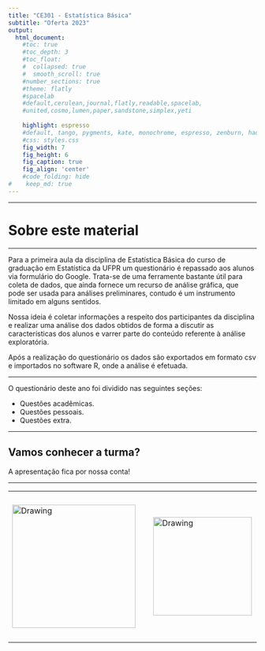 ```yaml
---
title: "CE301 - Estatística Básica"
subtitle: "Oferta 2023"
output:
  html_document:                    
    #toc: true                       
    #toc_depth: 3                    
    #toc_float:                      
    #  collapsed: true
    #  smooth_scroll: true
    #number_sections: true           
    #theme: flatly
    #spacelab
    #default,cerulean,journal,flatly,readable,spacelab,
    #united,cosmo,lumen,paper,sandstone,simplex,yeti
    
    highlight: espresso
    #default, tango, pygments, kate, monochrome, espresso, zenburn, haddock, and textmate
    #css: styles.css                
    fig_width: 7                    
    fig_height: 6                   
    fig_caption: true               
    fig_align: 'center'
    #code_folding: hide              
#    keep_md: true
---
```


---

# Sobre este material

---

Para a primeira aula da disciplina de Estatística Básica do curso de graduação em Estatística da UFPR um questionário é repassado aos alunos via formulário do Google. Trata-se de uma ferramente bastante útil para coleta de dados, que ainda fornece um recurso de análise gráfica, que pode ser usada para análises preliminares, contudo é um instrumento limitado em alguns sentidos.

Nossa ideia é coletar informações a respeito dos participantes da disciplina e realizar uma análise dos dados obtidos de forma a discutir as características dos alunos e varrer parte do conteúdo referente à análise exploratória. 

Após a realização do questionário os dados são exportados em formato csv e importados no software R, onde a análise é efetuada. 

---

O questionário deste ano foi dividido nas seguintes seções:

 - Questões acadêmicas.
 - Questões pessoais.
 - Questões extra.

---

## Vamos conhecer a turma?

A apresentação fica por nossa conta!

---

<center>

<table><tr>

<td> <img src="img/dest-texto-2.png" alt="Drawing" style="width: 250px;"/> </td>

<td> &nbsp; &nbsp; &nbsp; &nbsp; &nbsp; &nbsp; </td>

<td> <img src="img/ufpr-transparent-600px.png" alt="Drawing" style="width: 200px;"/> </td>

<td> &nbsp; &nbsp; &nbsp; &nbsp; &nbsp; &nbsp; </td>

<td> <img src="img/logo-leg.png" alt="Drawing" style="width: 300px;"/> </td>

</center>


<div class="tocify-extend-page" data-unique="tocify-extend-page" style="height: 0;"></div>